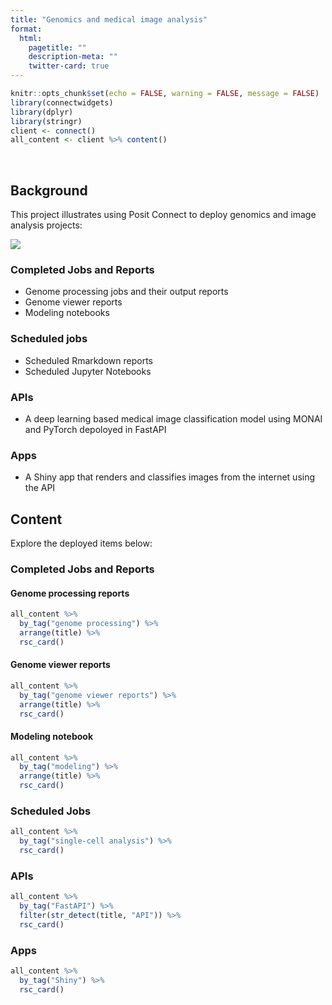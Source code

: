 ```yaml
---
title: "Genomics and medical image analysis"
format:
  html:
    pagetitle: ""
    description-meta: "" 
    twitter-card: true
---
```


```r
knitr::opts_chunk$set(echo = FALSE, warning = FALSE, message = FALSE)
library(connectwidgets)
library(dplyr)
library(stringr)
client <- connect()
all_content <- client %>% content()
```

<br>

## Background

This project illustrates using Posit Connect to deploy genomics and image analysis projects:

![](./xOVmf9Gpc-750x375.jpg)

### Completed Jobs and Reports

- Genome processing jobs and their output reports
- Genome viewer reports
- Modeling notebooks

### Scheduled jobs

- Scheduled Rmarkdown reports
- Scheduled Jupyter Notebooks

### APIs

- A deep learning based medical image classification model using MONAI and PyTorch depoloyed in FastAPI

### Apps
  
- A Shiny app that renders and classifies images from the internet using the API 

## Content

Explore the deployed items below:

### Completed Jobs and Reports

::: {.panel-tabset}

#### Genome processing reports

```r
all_content %>% 
  by_tag("genome processing") %>%
  arrange(title) %>%
  rsc_card()
```

#### Genome viewer reports

```r
all_content %>% 
  by_tag("genome viewer reports") %>%
  arrange(title) %>%
  rsc_card()
```

#### Modeling notebook

```r
all_content %>% 
  by_tag("modeling") %>%
  arrange(title) %>%
  rsc_card()
```

:::

### Scheduled Jobs

```r
all_content %>%
  by_tag("single-cell analysis") %>%
  rsc_card()
```

### APIs

```r
all_content %>%
  by_tag("FastAPI") %>%
  filter(str_detect(title, "API")) %>%
  rsc_card()
```

### Apps

```r
all_content %>%
  by_tag("Shiny") %>%
  rsc_card()
```